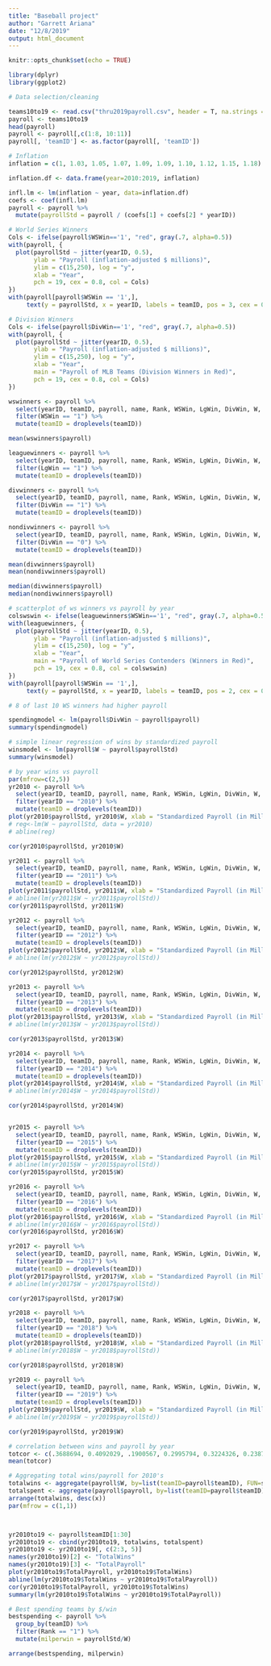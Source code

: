 ```yaml
---
title: "Baseball project"
author: "Garrett Ariana"
date: "12/8/2019"
output: html_document
---
```


```r
knitr::opts_chunk$set(echo = TRUE)
```

```r
library(dplyr)
library(ggplot2)

```


```r
# Data selection/cleaning

teams10to19 <- read.csv("thru2019payroll.csv", header = T, na.strings = "")
payroll <- teams10to19
head(payroll)
payroll <- payroll[,c(1:8, 10:11)]
payroll[, 'teamID'] <- as.factor(payroll[, 'teamID'])

# Inflation
inflation = c(1, 1.03, 1.05, 1.07, 1.09, 1.09, 1.10, 1.12, 1.15, 1.18)

inflation.df <- data.frame(year=2010:2019, inflation)

infl.lm <- lm(inflation ~ year, data=inflation.df)
coefs <- coef(infl.lm)
payroll <- payroll %>%
  mutate(payrollStd = payroll / (coefs[1] + coefs[2] * yearID))

```

```r
# World Series Winners
Cols <- ifelse(payroll$WSWin=='1', "red", gray(.7, alpha=0.5))
with(payroll, {
  plot(payrollStd ~ jitter(yearID, 0.5), 
       ylab = "Payroll (inflation-adjusted $ millions)",
       ylim = c(15,250), log = "y",
       xlab = "Year",
       pch = 19, cex = 0.8, col = Cols)
})
with(payroll[payroll$WSWin == '1',],
     text(y = payrollStd, x = yearID, labels = teamID, pos = 3, cex = 0.8) )

```

```r
# Division Winners
Cols <- ifelse(payroll$DivWin=='1', "red", gray(.7, alpha=0.5))
with(payroll, {
  plot(payrollStd ~ jitter(yearID, 0.5), 
       ylab = "Payroll (inflation-adjusted $ millions)",
       ylim = c(15,250), log = "y",
       xlab = "Year",
       main = "Payroll of MLB Teams (Division Winners in Red)",
       pch = 19, cex = 0.8, col = Cols)
})
```

```r
wswinners <- payroll %>% 
  select(yearID, teamID, payroll, name, Rank, WSWin, LgWin, DivWin, W, L, payrollStd) %>%
  filter(WSWin == "1") %>% 
  mutate(teamID = droplevels(teamID))

mean(wswinners$payroll)

leaguewinners <- payroll %>% 
  select(yearID, teamID, payroll, name, Rank, WSWin, LgWin, DivWin, W, L, payrollStd) %>%
  filter(LgWin == "1") %>% 
  mutate(teamID = droplevels(teamID))

divwinners <- payroll %>% 
  select(yearID, teamID, payroll, name, Rank, WSWin, LgWin, DivWin, W, L, payrollStd) %>%
  filter(DivWin == "1") %>% 
  mutate(teamID = droplevels(teamID))

nondivwinners <- payroll %>% 
  select(yearID, teamID, payroll, name, Rank, WSWin, LgWin, DivWin, W, L, payrollStd) %>%
  filter(DivWin == "0") %>% 
  mutate(teamID = droplevels(teamID))

mean(divwinners$payroll)
mean(nondivwinners$payroll)

median(divwinners$payroll)
median(nondivwinners$payroll)

```

```r
# scatterplot of ws winners vs payroll by year
colswswin <- ifelse(leaguewinners$WSWin=='1', "red", gray(.7, alpha=0.5))
with(leaguewinners, {
  plot(payrollStd ~ jitter(yearID, 0.5), 
       ylab = "Payroll (inflation-adjusted $ millions)",
       ylim = c(15,250), log = "y",
       xlab = "Year",
       main = "Payroll of World Series Contenders (Winners in Red)",
       pch = 19, cex = 0.8, col = colswswin)
})
with(payroll[payroll$WSWin == '1',],
     text(y = payrollStd, x = yearID, labels = teamID, pos = 2, cex = 0.8) )

# 8 of last 10 WS winners had higher payroll

spendingmodel <- lm(payroll$DivWin ~ payroll$payroll)
summary(spendingmodel)

```

```r
# simple linear regression of wins by standardized payroll
winsmodel <- lm(payroll$W ~ payroll$payrollStd)
summary(winsmodel)

```

```r
# by year wins vs payroll
par(mfrow=c(2,5))
yr2010 <- payroll %>% 
  select(yearID, teamID, payroll, name, Rank, WSWin, LgWin, DivWin, W, L, payrollStd) %>%
  filter(yearID == "2010") %>% 
  mutate(teamID = droplevels(teamID))
plot(yr2010$payrollStd, yr2010$W, xlab = "Standardized Payroll (in Millions)", ylab = "Wins", main = "2010")
# reg<-lm(W ~ payrollStd, data = yr2010)
# abline(reg)

cor(yr2010$payrollStd, yr2010$W)

yr2011 <- payroll %>% 
  select(yearID, teamID, payroll, name, Rank, WSWin, LgWin, DivWin, W, L, payrollStd) %>%
  filter(yearID == "2011") %>% 
  mutate(teamID = droplevels(teamID))
plot(yr2011$payrollStd, yr2011$W, xlab = "Standardized Payroll (in Millions)", ylab = "Wins", main = "2011")
# abline(lm(yr2011$W ~ yr2011$payrollStd))
cor(yr2011$payrollStd, yr2011$W)

yr2012 <- payroll %>% 
  select(yearID, teamID, payroll, name, Rank, WSWin, LgWin, DivWin, W, L, payrollStd) %>%
  filter(yearID == "2012") %>% 
  mutate(teamID = droplevels(teamID))
plot(yr2012$payrollStd, yr2012$W, xlab = "Standardized Payroll (in Millions)", ylab = "Wins", main = "2012")
# abline(lm(yr2012$W ~ yr2012$payrollStd))

cor(yr2012$payrollStd, yr2012$W)

yr2013 <- payroll %>% 
  select(yearID, teamID, payroll, name, Rank, WSWin, LgWin, DivWin, W, L, payrollStd) %>%
  filter(yearID == "2013") %>% 
  mutate(teamID = droplevels(teamID))
plot(yr2013$payrollStd, yr2013$W, xlab = "Standardized Payroll (in Millions)", ylab = "Wins", main = "2013")
# abline(lm(yr2013$W ~ yr2013$payrollStd))

cor(yr2013$payrollStd, yr2013$W)

yr2014 <- payroll %>% 
  select(yearID, teamID, payroll, name, Rank, WSWin, LgWin, DivWin, W, L, payrollStd) %>%
  filter(yearID == "2014") %>% 
  mutate(teamID = droplevels(teamID))
plot(yr2014$payrollStd, yr2014$W, xlab = "Standardized Payroll (in Millions)", ylab = "Wins", main = "2014")
# abline(lm(yr2014$W ~ yr2014$payrollStd))

cor(yr2014$payrollStd, yr2014$W)


yr2015 <- payroll %>% 
  select(yearID, teamID, payroll, name, Rank, WSWin, LgWin, DivWin, W, L, payrollStd) %>%
  filter(yearID == "2015") %>% 
  mutate(teamID = droplevels(teamID))
plot(yr2015$payrollStd, yr2015$W, xlab = "Standardized Payroll (in Millions)", ylab = "Wins", main = "2015")
# abline(lm(yr2015$W ~ yr2015$payrollStd))
cor(yr2015$payrollStd, yr2015$W)

yr2016 <- payroll %>% 
  select(yearID, teamID, payroll, name, Rank, WSWin, LgWin, DivWin, W, L, payrollStd) %>%
  filter(yearID == "2016") %>% 
  mutate(teamID = droplevels(teamID))
plot(yr2016$payrollStd, yr2016$W, xlab = "Standardized Payroll (in Millions)", ylab = "Wins", main = "2016")
# abline(lm(yr2016$W ~ yr2016$payrollStd))
cor(yr2016$payrollStd, yr2016$W)

yr2017 <- payroll %>% 
  select(yearID, teamID, payroll, name, Rank, WSWin, LgWin, DivWin, W, L, payrollStd) %>%
  filter(yearID == "2017") %>% 
  mutate(teamID = droplevels(teamID))
plot(yr2017$payrollStd, yr2017$W, xlab = "Standardized Payroll (in Millions)", ylab = "Wins", main = "2017")
# abline(lm(yr2017$W ~ yr2017$payrollStd))

cor(yr2017$payrollStd, yr2017$W)

yr2018 <- payroll %>% 
  select(yearID, teamID, payroll, name, Rank, WSWin, LgWin, DivWin, W, L, payrollStd) %>%
  filter(yearID == "2018") %>% 
  mutate(teamID = droplevels(teamID))
plot(yr2018$payrollStd, yr2018$W, xlab = "Standardized Payroll (in Millions)", ylab = "Wins", main = "2018")
# abline(lm(yr2018$W ~ yr2018$payrollStd))

cor(yr2018$payrollStd, yr2018$W)

yr2019 <- payroll %>% 
  select(yearID, teamID, payroll, name, Rank, WSWin, LgWin, DivWin, W, L, payrollStd) %>%
  filter(yearID == "2019") %>% 
  mutate(teamID = droplevels(teamID))
plot(yr2019$payrollStd, yr2019$W, xlab = "Standardized Payroll (in Millions)", ylab = "Wins", main = "2019")
# abline(lm(yr2019$W ~ yr2019$payrollStd))

cor(yr2019$payrollStd, yr2019$W)

# correlation between wins and payroll by year
totcor <- c(.3688694, 0.4092029, .1900567, 0.2995794, 0.3224326, 0.2387835, 0.6362879, 0.3532706, 0.3773921,  0.4576)
mean(totcor)


```

```r
# Aggregating total wins/payroll for 2010's
totalwins <- aggregate(payroll$W, by=list(teamID=payroll$teamID), FUN=sum)
totalspent <- aggregate(payroll$payroll, by=list(teamID=payroll$teamID), FUN=sum)
arrange(totalwins, desc(x))
par(mfrow = c(1,1))



yr2010to19 <- payroll$teamID[1:30]
yr2010to19 <- cbind(yr2010to19, totalwins, totalspent)
yr2010to19 <- yr2010to19[, c(2:3, 5)]
names(yr2010to19)[2] <- "TotalWins"
names(yr2010to19)[3] <- "TotalPayroll"
plot(yr2010to19$TotalPayroll, yr2010to19$TotalWins)
abline(lm(yr2010to19$TotalWins ~ yr2010to19$TotalPayroll))
cor(yr2010to19$TotalPayroll, yr2010to19$TotalWins)
summary(lm(yr2010to19$TotalWins ~ yr2010to19$TotalPayroll))
```


```r
# Best spending teams by $/win
bestspending <- payroll %>%
  group_by(teamID) %>%
  filter(Rank == "1") %>% 
  mutate(milperwin = payrollStd/W)

arrange(bestspending, milperwin)

```
